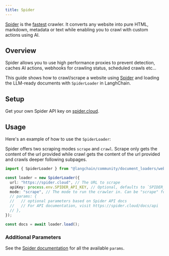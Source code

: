 ```yaml
---
title: Spider
---
```


[Spider](https://spider.cloud/?ref=langchainjs) is the [fastest](https://github.com/spider-rs/spider/blob/main/benches/BENCHMARKS.md#benchmark-results) crawler. It converts any website into pure HTML, markdown, metadata or text while enabling you to crawl with custom actions using AI.

## Overview

Spider allows you to use high performance proxies to prevent detection, caches AI actions, webhooks for crawling status, scheduled crawls etc...

This guide shows how to crawl/scrape a website using [Spider](https://spider.cloud/) and loading the LLM-ready documents with `SpiderLoader` in LanghChain.

## Setup

Get your own Spider API key on [spider.cloud](https://spider.cloud/).

## Usage

Here's an example of how to use the `SpiderLoader`:

Spider offers two scraping modes `scrape` and `crawl`. Scrape only gets the content of the url provided while crawl gets the content of the url provided and crawls deeper following subpages.

```typescript
import { SpiderLoader } from "@langchain/community/document_loaders/web/spider";

const loader = new SpiderLoader({
  url: "https://spider.cloud", // The URL to scrape
  apiKey: process.env.SPIDER_API_KEY, // Optional, defaults to `SPIDER_API_KEY` in your env.
  mode: "scrape", // The mode to run the crawler in. Can be "scrape" for single urls or "crawl" for deeper scraping following subpages
  // params: {
  //   // optional parameters based on Spider API docs
  //   // For API documentation, visit https://spider.cloud/docs/api
  // },
});

const docs = await loader.load();
```

### Additional Parameters

See the [Spider documentation](https://spider.cloud/docs/api) for all the available `params`.
